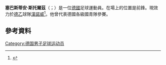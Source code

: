 
{{Infobox football biography
| name           = Sebastian Stolze
| image          = 
| birth_date     = {{birth date and age|1995|1|29|df=y}}
| birth_place    = [[德國|德國]][[莱讷费尔德-沃尔比斯|莱讷费尔德-沃尔比斯]]
| height         = 1.82 m
| position       = 右翼
| currentclub    = [[汉诺威96足球俱乐部|漢諾威]]
| clubnumber     = 22
| youthyears1    = 
| youthclubs1    = SV Viktoria Kirchworbis
| youthyears2    = {{0|0000}}–2006
| youthclubs2    = SC Leinefelde 1912
| youthyears3    = 2006–2013
| youthclubs3    = [[紅白埃爾福特足球俱樂部|艾福特]]
| youthyears4    = 2014
| youthclubs4    = [[沃尔夫斯堡足球俱乐部|禾夫斯堡]]
| years1         = 2013–2014
| clubs1         = [[紅白埃爾福特足球俱樂部|艾福特]]
| caps1          = 13
| goals1         = 1
| years2         = 2014–2018
| clubs2         = VfL Wolfsburg II
| caps2          = 79
| goals2         = 22
| years3         = 2017–2018
| clubs3         = → [[雷根斯堡足球俱乐部|雷根斯堡]] (loan)
| caps3          = 28
| goals3         = 3
| years4         = 2018–2021
| clubs4         = [[雷根斯堡足球俱乐部|雷根斯堡]]
| caps4          = 82
| goals4         = 16
| years5         = 2021–
| clubs5         = [[汉诺威96足球俱乐部|漢諾威]]
| caps5          = 6
| goals5         = 0
| nationalyears1 = 2013–2014
| nationalteam1  = 德國U19
| nationalcaps1  = 3
| nationalgoals1 = 2
| nationalyears2 = 2014
| nationalteam2  = 德國U20
| nationalcaps2  = 5
| nationalgoals2 = 1
| club-update    = 15:29, 26 September 2021 (UTC)
| nationalteam-update = 17:21, 15 November 2015 (UTC)
| medaltemplates =
{{Medal|W|[[UEFA_European_Under-19_Championship|European U19 Championship]]|[[2014_UEFA_European_Under-19_Championship|2014]]}}
}}

'''塞巴斯蒂安·斯托爾茲'''（{{lang-de|Sebastian Stolze}}；{{bd|1995年|1月29日}}）是一位[[德國|德國]]足球運動員。在場上的位置是前鋒。現效力於[[德乙|德乙]]球隊[[汉诺威96足球俱乐部|漢諾威]]<ref>{{fussballdaten|stolzesebastian}}</ref>。他曾代表德國各級國青隊參賽。

==參考資料==
{{Reflist}}

{{DEFAULTSORT: Stolze, Sebastian}}
[[Category:德国男子足球运动员|Category:德国男子足球运动员]]

{{Sport-bio-stub}}